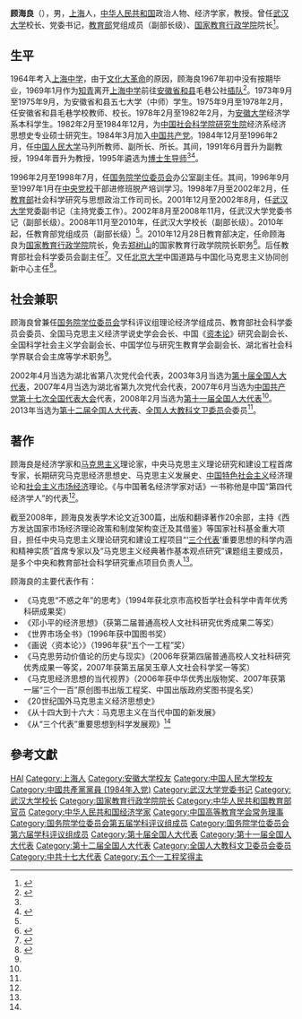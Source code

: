 '''顾海良'''（{{bd|1951年|1月|||G顾}}），男，[[上海市|上海]]人，[[中华人民共和国|中华人民共和国]]政治人物、经济学家，教授。曾任[[武汉大学|武汉大学]]校长、党委书记，[[中华人民共和国教育部|教育部]]党组成员（副部长级）、[[国家教育行政学院|国家教育行政学院]]院长<ref name=wd>{{Cite web|url=http://news.cntv.cn/20101225/100026.shtml|title=原武汉大学校长顾海良调任教育部党组成员|author=|date=2010-12-25|publisher=中国网络电视台|language=|accessdate=|quote=|archive-date=2017-12-01|archive-url=https://web.archive.org/web/20171201040616/http://news.cntv.cn/20101225/100026.shtml|dead-url=no}}</ref>。

== 生平 ==
1964年考入[[上海中学|上海中学]]，由于[[文化大革命|文化大革命]]的原因，顾海良1967年初中没有按期毕业，1969年1月作为[[知青|知青]]离开[[上海中学|上海中学]]前往[[安徽省|安徽省]][[和县|和县]]毛巷公社[[插队|插队]]<ref>{{Cite web|title=上海中学，我永远的精神家园|url=http://epaper.gmw.cn/gmrb/html/2008-06/17/nw.D110000gmrb_20080617_2-02.htm|accessdate=|work=|archive-date=2019-04-17|archive-url=https://web.archive.org/web/20190417025632/http://epaper.gmw.cn/gmrb/html/2008-06/17/nw.D110000gmrb_20080617_2-02.htm|dead-url=no}}</ref>。1973年9月至1975年9月，为安徽省和县五七大学（中师）学生。1975年9月至1978年2月，任安徽省和县毛巷学校教师、校长。1978年2月至1982年2月，为[[安徽大学|安徽大学]]经济学系本科学生。1982年2月至1984年12月，为[[中国社会科学院研究生院|中国社会科学院研究生院]]经济系经济思想史专业硕士研究生。1984年3月加入[[中国共产党|中国共产党]]。1984年12月至1996年2月，任[[中国人民大学|中国人民大学]]马列所教师、副所长、所长。其间，1991年6月晋升为副教授，1994年晋升为教授，1995年遴选为[[博士生导师|博士生导师]]<ref name=wd/><ref name=lijian>{{Cite web|url=https://news.qq.com/a/20081103/002932.htm|title=李健担任武汉大学党委书记 顾海良任校长|author=|date=2008-11-03|publisher=腾讯|language=|accessdate=|quote=|archive-date=2017-12-01|archive-url=https://web.archive.org/web/20171201043729/https://news.qq.com/a/20081103/002932.htm|dead-url=no}}</ref>。

1996年2月至1998年7月，任[[国务院学位委员会|国务院学位委员会]]办公室副主任。其间，1996年9月至1997年1月在[[中央党校|中央党校]]干部进修班脱产培训学习。1998年7月至2002年2月，任[[中华人民共和国教育部|教育部]]社会科学研究与思想政治工作司司长。2001年12月至2002年8月，任[[武汉大学|武汉大学]]党委副书记（主持党委工作）。2002年8月至2008年11月，任武汉大学党委书记（副部长级）。2008年11月至2010年，任武汉大学校长（副部长级）。2010年起，任教育部党组成员（副部长级）<ref name=wd/>。2010年12月28日教育部决定，任命顾海良为[[国家教育行政学院|国家教育行政学院]]院长，免去[[郑树山|郑树山]]的国家教育行政学院院长职务<ref>{{Cite web |url = http://news.sciencenet.cn/htmlnews/2011/1/243146.shtm |title = 顾海良任国家教育行政学院院长 |author =  |date = 2011-01-20 |publisher = 科学网 |language =  |accessdate =  |quote =  |archive-date = 2020-07-21 |archive-url = https://web.archive.org/web/20200721105940/http://news.sciencenet.cn/htmlnews/2011/1/243146.shtm |dead-url = no }}</ref>。后任教育部社会科学委员会副主任<ref name=wuda>{{Cite web |url = http://www.moe.gov.cn/jyb_xwfb/moe_2082/zl_2016n/2016_zl11/201603/t20160304_231857.html |title = 以五大理念推进高教发展 |author =  |date = 2016-03-04 |publisher = 中华人民共和国教育部 |language =  |accessdate =  |quote =  |archive-date = 2019-12-20 |archive-url = https://web.archive.org/web/20191220125212/http://www.moe.gov.cn/jyb_xwfb/moe_2082/zl_2016n/2016_zl11/201603/t20160304_231857.html |dead-url = no }}</ref>。又任[[北京大学|北京大学]]中国道路与中国化马克思主义协同创新中心主任<ref>{{Cite web|url =http://www.sohu.com/a/200511854_120702|title =顾海良：宽广的历史视野 深厚的时代意蕴|author =|date =2017-10-27|publisher =搜狐|language =|accessdate =|quote =|archive-date =2017-12-01|archive-url =https://web.archive.org/web/20171201034714/http://www.sohu.com/a/200511854_120702|dead-url =no}}</ref>。

== 社会兼职 ==
顾海良曾兼任[[国务院学位委员会|国务院学位委员会]]学科评议组理论经济学组成员、教育部社会科学委员会委员、全国马克思主义经济学说史学会会长、中国《[[资本论|资本论]]》研究会副会长、全国科学社会主义学会副会长、中国学位与研究生教育学会副会长、湖北省社会科学界联合会主席等学术职务<ref name=lijian/>。

2002年4月当选为湖北省第八次党代会代表，2003年3月当选为[[第十届全国人大代表|第十届全国人大代表]]，2007年4月当选为湖北省第九次党代会代表，2007年6月当选为[[中国共产党第十七次全国代表大会|中国共产党第十七次全国代表大会]]代表，2008年2月当选为[[第十一届全国人大代表|第十一届全国人大代表]]<ref name=lijian/>。2013年当选为[[第十二届全国人大代表|第十二届全国人大代表]]、[[全国人大教科文卫委员会|全国人大教科文卫委员会]]委员<ref name=wuda/>。

==著作==
顾海良是经济学家和[[马克思主义|马克思主义]]理论家，中央马克思主义理论研究和建设工程首席专家，长期研究马克思经济思想史、马克思主义发展史、[[中国特色社会主义|中国特色社会主义]]经济理论和[[社会主义市场经济|社会主义市场经济]]理论。《与中国著名经济学家对话》一书称他是中国“第四代经济学人”的代表<ref name=lijian/>。

截至2008年，顾海良发表学术论文近300篇，出版和翻译著作20余部，主持《西方发达国家市场经济理论政策和制度架构变迁及其借鉴》等国家社科基金重大项目，担任中央马克思主义理论研究和建设工程项目“‘[[三个代表|三个代表]]’重要思想的科学内涵和精神实质”首席专家以及“马克思主义经典著作基本观点研究”课题组主要成员，是多个中央和教育部社会科学研究重点项目负责人<ref name=lijian/>。

顾海良的主要代表作有：
*《马克思“不惑之年”的思考》（1994年获北京市高校哲学社会科学中青年优秀科研成果奖）
*《邓小平的经济思想》（获第二届普通高校人文社科研究优秀成果二等奖）
*《世界市场全书》（1996年获中国图书奖）
*《画说〈资本论〉》（1996年获“五个一工程”奖）
*《马克思劳动价值论的历史与现实》（2006年获第四届普通高校人文社科研究优秀成果一等奖，2007年获第五届吴玉章人文社会科学奖一等奖）
*《马克思经济思想的当代视界》（2006年获中华优秀出版物奖、2007年获第一届“三个一百”原创图书出版工程奖、中国出版政府奖图书提名奖）
*《20世纪国外马克思主义经济思想史》
*《从十四大到十六大：马克思主义在当代中国的新发展》
*《从“三个代表”重要思想到科学发展观》<ref name=lijian/>

== 參考文獻 ==
{{reflist}}

{{start box}}
{{s-edu}}
{{succession box|[[刘经南|刘经南]]| [[李晓红|李晓红]]|[[武汉大学|武汉大学]]校长|2008年11月－2010年12月}}
{{s-ppo|cpc}}
{{succession box|[[任心廉|任心廉]]|[[李健_(武汉大学教授)|李健]]|[[中国共产党武汉大学委员会|中国共产党武汉大学委员会]]书记|2002年8月－2008年11月}}
{{end box}}

{{武汉大学}}
{{国务院学位委员会第五届学科评议组/理论经济学}}
{{国务院学位委员会第六届学科评议组/理论经济学}}
{{Navboxes 
| title  = 顾海良在[[中国高等教育学会|中国高等教育学会]]的职务
| list1  =
{{中国高等教育学会第四届理事会}}
{{中国高等教育学会第五届理事会}}
}}

{{Authority control}}
{{DEFAULTSORT:Gu}}
[[Category:顾姓|HAI]]
[[Category:上海人|Category:上海人]]
[[Category:安徽大学校友|Category:安徽大学校友]]
[[Category:中国人民大学校友|Category:中国人民大学校友]]
[[Category:中國共產黨黨員_(1984年入党)|Category:中國共產黨黨員 (1984年入党)]]
[[Category:武汉大学党委书记|Category:武汉大学党委书记]]
[[Category:武汉大学校长|Category:武汉大学校长]]
[[Category:国家教育行政学院院长|Category:国家教育行政学院院长]]
[[Category:中华人民共和国教育部官员|Category:中华人民共和国教育部官员]]
[[Category:中华人民共和国经济学家|Category:中华人民共和国经济学家]]
[[Category:中国高等教育学会常务理事|Category:中国高等教育学会常务理事]]
[[Category:国务院学位委员会第五届学科评议组成员|Category:国务院学位委员会第五届学科评议组成员]]
[[Category:国务院学位委员会第六届学科评议组成员|Category:国务院学位委员会第六届学科评议组成员]]
[[Category:第十届全国人大代表|Category:第十届全国人大代表]]
[[Category:第十一届全国人大代表|Category:第十一届全国人大代表]]
[[Category:第十二届全国人大代表|Category:第十二届全国人大代表]]
[[Category:全国人大教科文卫委员会委员|Category:全国人大教科文卫委员会委员]]
[[Category:中共十七大代表|Category:中共十七大代表]]
[[Category:五个一工程奖得主|Category:五个一工程奖得主]]